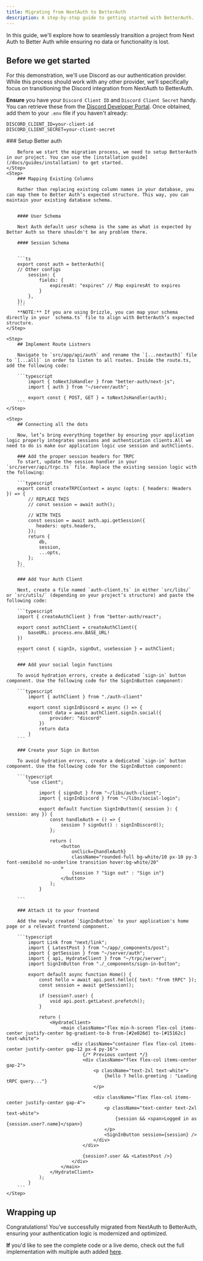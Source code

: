 ```yaml
---
title: Migrating from NextAuth to BetterAuth
description: A step-by-step guide to getting started with BetterAuth.
---
```


In this guide, we'll explore how to seamlessly transition a project from Next Auth to Better Auth while ensuring no data or functionality is lost. 

## Before we get started

For this demonstration, we'll use Discord as our authentication provider. While this process should work with any other provider, we'll specifically focus on transitioning the Discord integration from NextAuth to BetterAuth.

**Ensure** you have your `Discord Client ID` and `Discord Client Secret` handy. You can retrieve these from the [Discord Developer Portal](https://discord.com/developers/applications). Once obtained, add them to your `.env` file if you haven't already:  

```env
DISCORD_CLIENT_ID=your-client-id  
DISCORD_CLIENT_SECRET=your-client-secret  
```  
<Steps>
    <Step>
        ### Setup Better auth

        Before we start the migration process, we need to setup BetterAuth in our project. You can use the [installation guide](/docs/guides/installation) to get started.
    </Step>
    <Step>
        ### Mapping Existing Columns
        
        Rather than replacing existing column names in your database, you can map them to Better Auth’s expected structure. This way, you can maintain your existing database schema. 


        #### User Schema

        Next Auth default uesr schema is the same as what is expected by Better Auth so there shouldn't be any problem there.

        #### Session Schema

        
        ```ts
        export const auth = betterAuth({
        // Other configs
            session: {
                fields: {
                    expiresAt: "expires" // Map expiresAt to expires
                }
            },
        });
        ```
        **NOTE:** If you are using Drizzle, you can map your schema directly in your `schema.ts` file to align with BetterAuth’s expected structure.
    </Step>

    <Step>
        ## Implement Route Listners

        Navigate to `src/app/api/auth` and rename the `[...nextauth]` file to `[...all]` in order to listen to all routes. Inside the route.ts, add the following code:

        ```typescript        
            import { toNextJsHandler } from "better-auth/next-js";
            import { auth } from "~/server/auth";

            export const { POST, GET } = toNextJsHandler(auth);
        ```
    </Step>

    <Step>
        ## Connecting all the dots

        Now, let’s bring everything together by ensuring your application logic properly integrates sessions and authentication clients.All we need to do is make our application logic use session and authClients.

        ### Add the proper session headers for TRPC
        To start, update the session handler in your `src/server/api/trpc.ts` file. Replace the existing session logic with the following:
        
        ```typescript
        export const createTRPCContext = async (opts: { headers: Headers }) => {
            // REPLACE THIS
            // const session = await auth();

            // WITH THIS
            const session = await auth.api.getSession({
               headers: opts.headers,
            });
            return {
                db,
                session,
                ...opts,
            };
        };
        ```

        ### Add Your Auth Client

        Next, create a file named `auth-client.ts` in either `src/libs/` or `src/utils/` (depending on your project’s structure) and paste the following code:

        ```typescript
        import { createAuthClient } from "better-auth/react";

        export const authClient = createAuthClient({
            baseURL: process.env.BASE_URL!
        })

        export const { signIn, signOut, useSession } = authClient;
        ```

        ### Add your social login functions

        To avoid hydration errors, create a dedicated `sign-in` button component. Use the following code for the SignInButton component:

        ```typescript
            import { authClient } from "./auth-client"

            export const signInDiscord = async () => {
                const data = await authClient.signIn.social({
                    provider: "discord"
                })
                return data
            }
        ```

        ### Create your Sign in Button

        To avoid hydration errors, create a dedicated `sign-in` button component. Use the following code for the SignInButton component:

        ```typescript
            "use client";

                import { signOut } from "~/libs/auth-client";
                import { signInDiscord } from "~/libs/social-login";

                export default function SignInButton({ session }: { session: any }) {
                    const handleAuth = () => {
                        session ? signOut() : signInDiscord();
                    };

                    return (
                        <button
                            onClick={handleAuth}
                            className="rounded-full bg-white/10 px-10 py-3 font-semibold no-underline transition hover:bg-white/20"
                        >
                            {session ? "Sign out" : "Sign in"}
                        </button>
                    );
                }

        ```

        ### Attach it to your frontend

        Add the newly created `SignInButton` to your application's home page or a relevant frontend component.

        ```typescript
            import Link from "next/link";
            import { LatestPost } from "~/app/_components/post";
            import { getSession } from "~/server/auth";
            import { api, HydrateClient } from "~/trpc/server";
            import SignInButton from "./_components/sign-in-button";

            export default async function Home() {
                const hello = await api.post.hello({ text: "from tRPC" });
                const session = await getSession();

                if (session?.user) {
                    void api.post.getLatest.prefetch();
                }

                return (
                    <HydrateClient>
                        <main className="flex min-h-screen flex-col items-center justify-center bg-gradient-to-b from-[#2e026d] to-[#15162c] text-white">
                            <div className="container flex flex-col items-center justify-center gap-12 px-4 py-16">
                                {/* Previous content */}
                                <div className="flex flex-col items-center gap-2">
                                    <p className="text-2xl text-white">
                                        {hello ? hello.greeting : "Loading tRPC query..."}
                                    </p>

                                    <div className="flex flex-col items-center justify-center gap-4">
                                        <p className="text-center text-2xl text-white">
                                            {session && <span>Logged in as {session.user?.name}</span>}
                                        </p>
                                        <SignInButton session={session} />
                                    </div>
                                </div>

                                {session?.user && <LatestPost />}
                            </div>
                        </main>
                    </HydrateClient>
                );
            }
        ```
    </Step>
</Steps>

## Wrapping up

Congratulations! You’ve successfully migrated from NextAuth to BetterAuth, ensuring your authentication logic is modernized and optimized.

**If** you'd like to see the complete code or a live demo, check out the full implementation with multiple auth added [here](https://github.com/Bekacru/t3-app-better-auth).
